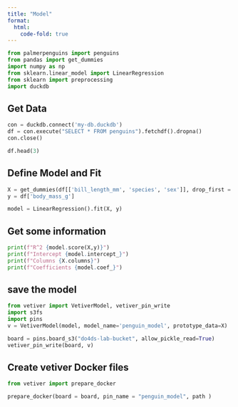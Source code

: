 ```yaml
---
title: "Model"
format:
  html:
    code-fold: true
---
```



```python
from palmerpenguins import penguins
from pandas import get_dummies
import numpy as np
from sklearn.linear_model import LinearRegression
from sklearn import preprocessing
import duckdb
```

## Get Data


```python
con = duckdb.connect('my-db.duckdb')
df = con.execute("SELECT * FROM penguins").fetchdf().dropna()
con.close()

df.head(3)
```

## Define Model and Fit


```python
X = get_dummies(df[['bill_length_mm', 'species', 'sex']], drop_first = True)
y = df['body_mass_g']

model = LinearRegression().fit(X, y)
```

## Get some information


```python
print(f"R^2 {model.score(X,y)}")
print(f"Intercept {model.intercept_}")
print(f"Columns {X.columns}")
print(f"Coefficients {model.coef_}")
```

## save the model

```python
from vetiver import VetiverModel, vetiver_pin_write
import s3fs
import pins
v = VetiverModel(model, model_name='penguin_model', prototype_data=X)

board = pins.board_s3("do4ds-lab-bucket", allow_pickle_read=True)
vetiver_pin_write(board, v)
```


## Create vetiver Docker files

```python
from vetiver import prepare_docker

prepare_docker(board = board, pin_name = "penguin_model", path )
```

